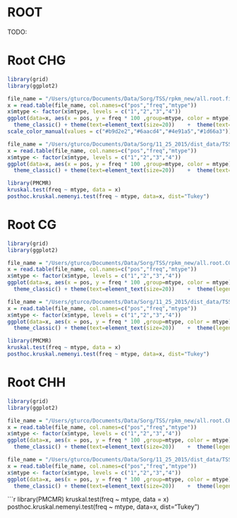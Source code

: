 ROOT
========================================================

TODO:

Root CHG 
============
```r
library(grid)
library(ggplot2)

file_name = "/Users/gturco/Documents/Data/Sorg/TSS/rpkm_new/all.root.filtered.CHG.txt"
x = read.table(file_name, col.names=c("pos","freq","mtype"))
x$mtype <- factor(x$mtype, levels = c("1","2","3","4"))
ggplot(data=x, aes(x = pos, y = freq * 100 ,group=mtype, color = mtype)) +  geom_line(size = .3) +
  theme_classic() + theme(text=element_text(size=20))    +  theme(text=element_text(size=7), panel.margin = unit(0, "cm"), plot.margin = unit(c(0, 0, 0.01, -0.1), "cm"),axis.ticks = element_line(size = 0.1), axis.line = element_line(size = 0.1), axis.ticks.length = unit(0.05, "cm"), axis.ticks.margin =unit(0, "cm")) + xlab(NULL) + ylab("% methylation") + 
scale_color_manual(values = c("#b9d2e2","#6aacd4","#4e91a5","#1d66a3"))
```


```r


file_name = "/Users/gturco/Documents/Data/Sorg/11_25_2015/dist_data/TSS_cs_plots/root_CHG_TSS_all.txt"
x = read.table(file_name, col.names=c("pos","freq","mtype"))
x$mtype <- factor(x$mtype, levels = c("1","2","3","4"))
ggplot(data=x, aes(x = pos, y = freq * 100 ,group=mtype, color = mtype)) +  geom_line(size = .3) +
  theme_classic() + theme(text=element_text(size=20))    +  theme(text=element_text(size=7), panel.margin = unit(0, "cm"), plot.margin = unit(c(0, 0, 0.01, -0.1), "cm"),axis.ticks = element_line(size = 0.1), axis.line = element_line(size = 0.1), axis.ticks.length = unit(0.05, "cm"), axis.ticks.margin =unit(0, "cm")) + xlab(NULL) + ylab("% methylation") + scale_color_manual(values = c("#b9d2e2","#6aacd4","#4e91a5","#1d66a3"))


```



```r
library(PMCMR)
kruskal.test(freq ~ mtype, data = x) 
posthoc.kruskal.nemenyi.test(freq ~ mtype, data=x, dist="Tukey")
```

Root CG 
============
```r
library(grid)
library(ggplot2)

file_name = "/Users/gturco/Documents/Data/Sorg/TSS/rpkm_new/all.root.CG.filtered.txt"
x = read.table(file_name, col.names=c("pos","freq","mtype"))
x$mtype <- factor(x$mtype, levels = c("1","2","3","4"))
ggplot(data=x, aes(x = pos, y = freq * 100 ,group=mtype, color = mtype)) +  geom_line(size = .3) +
  theme_classic() + theme(text=element_text(size=20))    +  theme(legend.position ="none", text=element_text(size=7), panel.margin = unit(0, "cm"), plot.margin = unit(c(0, 0, 0.01, -0.1), "cm"),axis.ticks = element_line(size = 0.1), axis.line = element_line(size = 0.1), axis.ticks.length = unit(0.05, "cm"), axis.ticks.margin =unit(0, "cm")) + xlab(NULL) + ylab("% methylation") + scale_color_manual(values = c("#F97976","#F82F2B","#B92320","#783A39"))

```


```r


file_name = "/Users/gturco/Documents/Data/Sorg/11_25_2015/dist_data/TSS_cs_plots/root_CG_TSS_all.txt"
x = read.table(file_name, col.names=c("pos","freq","mtype"))
x$mtype <- factor(x$mtype, levels = c("1","2","3","4"))
ggplot(data=x, aes(x = pos, y = freq * 100 ,group=mtype, color = mtype)) +  geom_line(size = .3) +
  theme_classic() + theme(text=element_text(size=20))    +  theme(legend.position ="none", text=element_text(size=7), panel.margin = unit(0, "cm"), plot.margin = unit(c(0, 0, 0.01, -0.1), "cm"),axis.ticks = element_line(size = 0.1), axis.line = element_line(size = 0.1), axis.ticks.length = unit(0.05, "cm"), axis.ticks.margin =unit(0, "cm")) + xlab(NULL) + ylab("% methylation") + scale_color_manual(values = c("#F97976","#F82F2B","#B92320","#783A39"))


```



```r
library(PMCMR)
kruskal.test(freq ~ mtype, data = x) 
posthoc.kruskal.nemenyi.test(freq ~ mtype, data=x, dist="Tukey")
```
Root CHH 
============
```r
library(grid)
library(ggplot2)

file_name = "/Users/gturco/Documents/Data/Sorg/TSS/rpkm_new/all.root.CHH.filtered.txt"
x = read.table(file_name, col.names=c("pos","freq","mtype"))
x$mtype <- factor(x$mtype, levels = c("1","2","3","4"))
ggplot(data=x, aes(x = pos, y = freq * 100 ,group=mtype, color = mtype)) +  geom_line(size = .3) +
  theme_classic() + theme(text=element_text(size=20))    +  theme(legend.position ="none", text=element_text(size=7), panel.margin = unit(0, "cm"), plot.margin = unit(c(0, 0, 0.01, -0.1), "cm"),axis.ticks = element_line(size = 0.1), axis.line = element_line(size = 0.1), axis.ticks.length = unit(0.05, "cm"), axis.ticks.margin =unit(0, "cm")) + xlab(NULL) + ylab("% methylation") + scale_color_manual(values = c("#53CA77","#15C048","#0E8130","#1A4026"))


```


```r


file_name = "/Users/gturco/Documents/Data/Sorg/11_25_2015/dist_data/TSS_cs_plots/root_CHH_TSS_all.txt"
x = read.table(file_name, col.names=c("pos","freq","mtype"))
x$mtype <- factor(x$mtype, levels = c("1","2","3","4"))
ggplot(data=x, aes(x = pos, y = freq * 100 ,group=mtype, color = mtype)) +  geom_line(size = .3) +
  theme_classic() + theme(text=element_text(size=20))    +  theme(legend.position ="none", text=element_text(size=7), panel.margin = unit(0, "cm"), plot.margin = unit(c(0, 0, 0.01, -0.1), "cm"),axis.ticks = element_line(size = 0.1), axis.line = element_line(size = 0.1), axis.ticks.length = unit(0.05, "cm"), axis.ticks.margin =unit(0, "cm")) + xlab(NULL) + ylab("% methylation") + scale_color_manual(values = c("#53CA77","#15C048","#0E8130","#1A4026"))


```



```r
library(PMCMR)
kruskal.test(freq ~ mtype, data = x) 
posthoc.kruskal.nemenyi.test(freq ~ mtype, data=x, dist="Tukey")